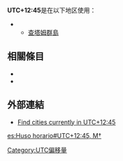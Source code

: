 '''UTC+12:45'''是在以下地区使用：
*{{Flag|紐西蘭}}
**[[查塔姆群岛|查塔姆群島]]

==相關條目==
*{{le|紐西蘭時間|Time in New Zealand}}
*{{le|查塔姆群島時間|Chatham Standard Time Zone}}

==外部連結==
*[http://www.timegenie.com/utc.time/UTC+12:45 Find cities currently in UTC+12:45] {{Wayback|url=http://www.timegenie.com/utc.time/UTC+12:45 |date=20210322020041 }}

{{時差表|+|12|45}}
{{timezones}}

[[Category:UTC偏移量|Category:UTC偏移量]]

[[es:Huso_horario#UTC+12:45,_M†|es:Huso horario#UTC+12:45, M†]]